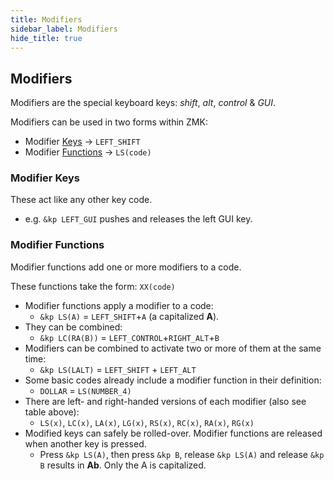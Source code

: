 ```yaml
---
title: Modifiers
sidebar_label: Modifiers
hide_title: true
---
```



<OsLegend />
<ToastyContainer />

## Modifiers

Modifiers are the special keyboard keys: _shift_, _alt_, _control_ & _GUI_.

Modifiers can be used in two forms within ZMK:

- Modifier [Keys](#modifier-keys) → `LEFT_SHIFT`
- Modifier [Functions](#modifier-functions) → `LS(code)`

<Table group="keyboard-modifiers" />

### Modifier Keys

These act like any other key code.

- e.g. `&kp LEFT_GUI` pushes and releases the left GUI key.

### Modifier Functions

Modifier functions add one or more modifiers to a code.

These functions take the form: `XX(code)`

- Modifier functions apply a modifier to a code:
  - `&kp LS(A)` = `LEFT_SHIFT`+`A` (a capitalized **A**).
- They can be combined:
  - `&kp LC(RA(B))` = `LEFT_CONTROL`+`RIGHT_ALT`+`B`
- Modifiers can be combined to activate two or more of them at the same time:
  - `&kp LS(LALT)` = `LEFT_SHIFT` + `LEFT_ALT`
- Some basic codes already include a modifier function in their definition:
  - `DOLLAR` = `LS(NUMBER_4)`
- There are left- and right-handed versions of each modifier (also see table above):
  - `LS(x)`, `LC(x)`, `LA(x)`, `LG(x)`, `RS(x)`, `RC(x)`, `RA(x)`, `RG(x)`
- Modified keys can safely be rolled-over. Modifier functions are released when another key is pressed.
  - Press `&kp LS(A)`, then press `&kp B`, release `&kp LS(A)` and release `&kp B` results in **Ab**. Only the A is capitalized.
